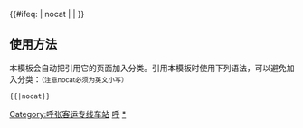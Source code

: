 {{鐵道路線| lua=1
| 模板名稱 = 呼张客运专线
| 名稱 = [[呼张客运专线]]
| 代表色 = #0033c9
| Logo = [[File:China Railways.svg|17px]]
| 背景顏色 = #FFFFFF
| 車站列表 = （[[Template:京张城际铁路|北京北方向]] ←） #张家口# ~ 怀安 ~ 兴和北 ~ 乌兰察布 ~ 卓资东 ~ 旗下营南 ~ 呼和浩特东
}}<includeonly>{{#ifeq: {{{1}}} | nocat | <!--空--> | [[Category:呼张客运专线车站]] }}</includeonly><noinclude>

==使用方法==
本模板会自动把引用它的页面加入分类。引用本模板时使用下列语法，可以避免加入分类：<small>（注意nocat必须为英文小写）</small>
 <nowiki>{{</nowiki>{{PAGENAME}}<nowiki>|nocat}}</nowiki>
[[Category:中國鐵路路線模板|呼]]
[[Category:呼张客运专线车站|*]]
</noinclude>